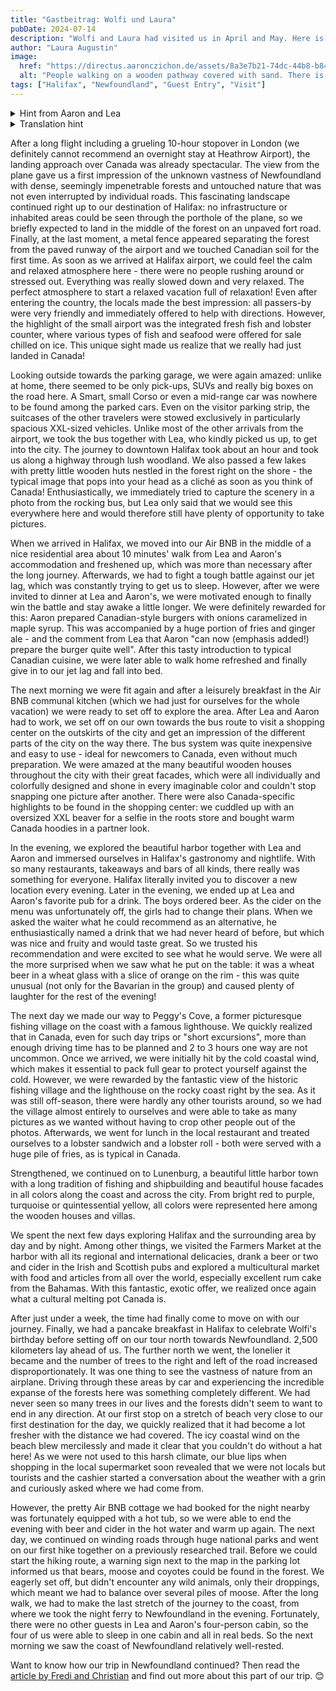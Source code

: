 ```yaml
---
title: "Gastbeitrag: Wolfi und Laura"
pubDate: 2024-07-14
description: "Wolfi and Laura had visited us in April and May. Here is the guest entry from Laura."
author: "Laura Augustin"
image:
  href: "https://directus.aaronczichon.de/assets/8a3e7b21-74dc-44b8-b84b-17ac265756ae.jpeg?quality=70&width=1600"
  alt: "People walking on a wooden pathway covered with sand. There is the ocean on the right side and a beach."
tags: ["Halifax", "Newfoundland", "Guest Entry", "Visit"]
---
```



<details>
  <summary>Hint from Aaron and Lea</summary>
  Time context: Wolfi and Laura have visited us from the end of April to the beginning
  of May.
</details>

<details>
  <summary>Translation hint</summary>
  Guest entries are not written by Lea or AnalyserNode. Therefore we mostly get them
  in German. They're auto-translated to English. So please apologize if the translation
  is not perfect.
</details>

After a long flight including a grueling 10-hour stopover in London (we definitely cannot recommend an overnight stay at Heathrow Airport), the landing approach over Canada was already spectacular. The view from the plane gave us a first impression of the unknown vastness of Newfoundland with dense, seemingly impenetrable forests and untouched nature that was not even interrupted by individual roads. This fascinating landscape continued right up to our destination of Halifax: no infrastructure or inhabited areas could be seen through the porthole of the plane, so we briefly expected to land in the middle of the forest on an unpaved fort road. Finally, at the last moment, a metal fence appeared separating the forest from the paved runway of the airport and we touched Canadian soil for the first time. As soon as we arrived at Halifax airport, we could feel the calm and relaxed atmosphere here - there were no people rushing around or stressed out. Everything was really slowed down and very relaxed. The perfect atmosphere to start a relaxed vacation full of relaxation! Even after entering the country, the locals made the best impression: all passers-by were very friendly and immediately offered to help with directions. However, the highlight of the small airport was the integrated fresh fish and lobster counter, where various types of fish and seafood were offered for sale chilled on ice. This unique sight made us realize that we really had just landed in Canada!

<DirectusImage assetId="fd294596-48d1-4f7a-9aaa-fc59988826e3.jpeg" />

Looking outside towards the parking garage, we were again amazed: unlike at home, there seemed to be only pick-ups, SUVs and really big boxes on the road here. A Smart, small Corso or even a mid-range car was nowhere to be found among the parked cars. Even on the visitor parking strip, the suitcases of the other travelers were stowed exclusively in particularly spacious XXL-sized vehicles. Unlike most of the other arrivals from the airport, we took the bus together with Lea, who kindly picked us up, to get into the city. The journey to downtown Halifax took about an hour and took us along a highway through lush woodland. We also passed a few lakes with pretty little wooden huts nestled in the forest right on the shore - the typical image that pops into your head as a cliché as soon as you think of Canada! Enthusiastically, we immediately tried to capture the scenery in a photo from the rocking bus, but Lea only said that we would see this everywhere here and would therefore still have plenty of opportunity to take pictures.

When we arrived in Halifax, we moved into our Air BNB in the middle of a nice residential area about 10 minutes' walk from Lea and Aaron's accommodation and freshened up, which was more than necessary after the long journey. Afterwards, we had to fight a tough battle against our jet lag, which was constantly trying to get us to sleep. However, after we were invited to dinner at Lea and Aaron's, we were motivated enough to finally win the battle and stay awake a little longer. We were definitely rewarded for this: Aaron prepared Canadian-style burgers with onions caramelized in maple syrup. This was accompanied by a huge portion of fries and ginger ale - and the comment from Lea that Aaron "can now (emphasis added!) prepare the burger quite well". After this tasty introduction to typical Canadian cuisine, we were later able to walk home refreshed and finally give in to our jet lag and fall into bed.

The next morning we were fit again and after a leisurely breakfast in the Air BNB communal kitchen
(which we had just for ourselves for the whole vacation) we were ready to set off to explore the
area. After Lea and Aaron had to work, we set off on our own towards the bus route to visit a
shopping center on the outskirts of the city and get an impression of the different parts of the city on
the way there. The bus system was quite inexpensive and easy to use - ideal for newcomers to
Canada, even without much preparation. We were amazed at the many beautiful wooden houses
throughout the city with their great facades, which were all individually and colorfully designed and
shone in every imaginable color and couldn't stop snapping one picture after another. There were
also Canada-specific highlights to be found in the shopping center: we cuddled up with an oversized
XXL beaver for a selfie in the roots store and bought warm Canada hoodies in a partner look.

<DirectusImage assetId="5e672f57-7baa-47c6-9117-907f2923f3af.jpeg" />

In the evening, we explored the beautiful harbor together with Lea and Aaron and immersed
ourselves in Halifax's gastronomy and nightlife. With so many restaurants, takeaways and bars of all
kinds, there really was something for everyone. Halifax literally invited you to discover a new location
every evening. Later in the evening, we ended up at Lea and Aaron's favorite pub for a drink. The
boys ordered beer. As the cider on the menu was unfortunately off, the girls had to change their
plans. When we asked the waiter what he could recommend as an alternative, he enthusiastically
named a drink that we had never heard of before, but which was nice and fruity and would taste
great. So we trusted his recommendation and were excited to see what he would serve. We were all
the more surprised when we saw what he put on the table: it was a wheat beer in a wheat glass with
a slice of orange on the rim - this was quite unusual (not only for the Bavarian in the group) and
caused plenty of laughter for the rest of the evening!

The next day we made our way to Peggy's Cove, a former picturesque fishing village on the coast
with a famous lighthouse. We quickly realized that in Canada, even for such day trips or "short
excursions", more than enough driving time has to be planned and 2 to 3 hours one way are not
uncommon. Once we arrived, we were initially hit by the cold coastal wind, which makes it essential
to pack full gear to protect yourself against the cold. However, we were rewarded by the fantastic
view of the historic fishing village and the lighthouse on the rocky coast right by the sea. As it was
still off-season, there were hardly any other tourists around, so we had the village almost entirely to
ourselves and were able to take as many pictures as we wanted without having to crop other people
out of the photos. Afterwards, we went for lunch in the local restaurant and treated ourselves to a
lobster sandwich and a lobster roll - both were served with a huge pile of fries, as is typical in
Canada.

<DirectusImage assetId="8a3e7b21-74dc-44b8-b84b-17ac265756ae.jpeg" />

Strengthened, we continued on to Lunenburg, a beautiful little harbor town with a long tradition of
fishing and shipbuilding and beautiful house facades in all colors along the coast and across the city.
From bright red to purple, turquoise or quintessential yellow, all colors were represented here
among the wooden houses and villas.

We spent the next few days exploring Halifax and the surrounding area by day and by night. Among
other things, we visited the Farmers Market at the harbor with all its regional and international
delicacies, drank a beer or two and cider in the Irish and Scottish pubs and explored a multicultural
market with food and articles from all over the world, especially excellent rum cake from the
Bahamas. With this fantastic, exotic offer, we realized once again what a cultural melting pot Canada
is.

After just under a week, the time had finally come to move on with our journey. Finally, we had a
pancake breakfast in Halifax to celebrate Wolfi's birthday before setting off on our tour north
towards Newfoundland.
2,500 kilometers lay ahead of us. The further north we went, the lonelier it became and the number
of trees to the right and left of the road increased disproportionately. It was one thing to see the
vastness of nature from an airplane. Driving through these areas by car
and experiencing the incredible expanse of the forests here was something completely different. We
had never seen so many trees in our lives and the forests didn't seem to want to end in any
direction. At our first stop on a stretch of beach very close to our first destination for the day, we
quickly realized that it had become a lot fresher with the distance we had covered. The icy coastal
wind on the beach blew mercilessly and made it clear that you couldn't do without a hat here! As we
were not used to this harsh climate, our blue lips when shopping in the local supermarket soon
revealed that we were not locals but tourists and the cashier started a conversation about the
weather with a grin and curiously asked where we had come from.

<DirectusImage assetId="33890500-6b14-418b-b869-06a282db3421.jpeg" />

However, the pretty Air BNB cottage we had booked for the night nearby was fortunately equipped
with a hot tub, so we were able to end the evening with beer and cider in the hot water and warm
up again. The next day, we continued on winding roads through huge national parks and went on
our first hike together on a previously researched trail. Before we could start the hiking route, a
warning sign next to the map in the parking lot informed us that bears, moose and coyotes could be
found in the forest. We eagerly set off, but didn't encounter any wild animals, only their droppings,
which meant we had to balance over several piles of moose. After the long walk, we had to make
the last stretch of the journey to the coast, from where we took the night ferry to Newfoundland in
the evening. Fortunately, there were no other guests in Lea and Aaron's four-person cabin, so the
four of us were able to sleep in one cabin and all in real beds. So the next morning we saw the coast
of Newfoundland relatively well-rested.

Want to know how our trip in Newfoundland continued? Then read the [article by Fredi and Christian](https://canada.aaronczichon.de/blog/16-guest-entry-fredi/)
and find out more about this part of our trip. 😊
